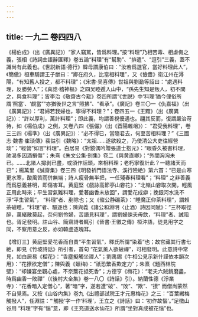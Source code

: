 ```yaml
---
---
---
```

title: 一九二 卷四四八
---




《楊伯成》（出《廣異記》）“家人竊駡，皆爲料理。”按“料理”乃相苦毒、相虐侮之義，張相《詩詞曲語辭匯釋》卷五論“料理”有“幫助”、“排遣”、“逗引”三義，蓋不識尚有此義也。《世説新語·德行》韓母謂康伯曰：“汝若爲選官，當好料理此人”，《簡傲》桓車騎謂王子猷曰：“卿在府久，比當相料理”，又《儉嗇》衛江州在潯陽，“有知舊人投之，都不料理”；《宋書·吴喜傳》世祖與劉勔等詔曰：“處遇料理，反勝勞人”；《真誥·稽神樞》之四吴睦遁入山中，“孫先生知是叛人，初不問之，與食料理”；皆李治《敬齋古今黈》卷四所謂“《世説》中‘料理’猶今俚俗所謂‘照當’、‘覷當”“亦猶後世之言“照拂”、“看承”。《廣記》卷三〇一《仇嘉福》（出《廣異記》）：“君婦若我婦也，寧得不料理？”；卷四五一《王黯》（出《廣異記》）：“許以厚利，萬計料理”；即此義，均謂善視優遇也。翩其反而，復謂嚴治苛待，如《楊伯成》之例，又卷八四《張儼》（出《酉陽雜俎》）： “君受我料理”，卷三三四《楊準》（出《廣異記》）：“必不得已，當隨君去，何至苦相料理？”《三國志·魏書·崔琰傳》裴註引《魏略》：“太祖……遂欲殺之，乃使清公大吏往經營琰”；“經營”如言“料理”。白居易《對鏡偶吟贈張道士抱元》：“眼昏久被書料理，肺渴多因酒損傷”；朱熹《朱文公集·别集》卷二《與黄直卿》：“外間洶洶未已。……北諸人撏剥已盡，或須作話頭，來相料理；老朽寧復計此？一聽諸天而已”；楊萬里《誠齋集》卷三四《明發祈門悟法寺、溪行險絶》第六首：“已是山寒更水寒，酸風苦雨併無端；詩人瘦骨無半把，一任殘春料理看”；“料理” 之非善義而爲惡義甚明，即傷害耳。黄庭堅《戲詠高節亭山礬花》：“北嶺山礬取次開，輕風正用此時來；平生習氣難料理，愛著幽香未放回”，謂愛花成癖；挽銀河水洗不淨“平生習氣”， “料理”者、剷除也；又《催公静碾茶》：“睡魔正仰茶料理”，謂賴茶破睡，“料理”者、驅逐也；陳與義《諸公和淵明〈止酒〉詩因同賦》：“三杯取徑醉，萬緒散莫起，奈何劉伶婦，苦語見料理”，謂劉婦諫夫毋飲，“料理”者、誡阻也。胥足發明。註山谷、簡齋詩者輒引《晉書·王徽之傳》桓沖語，徒見用字之同，不察用意之反，亦如韓盧逐塊耳。

【增訂三】黄庭堅愛花香而自責“平生習氣”，釋氏所謂“染着”也；故宫藏其行書七絶，即見《竹坡詩話》所引者，首句 “花氣薰人欲破禪”，可相發明。此意詩中常見，如白居易《榴花》：“香塵擬觸坐禪人”；劉禹錫《牛相公見示新什謹依本韻次用》：“花撩欲定僧”；陳與義《蠟梅》：“祇恐繁香欺定力”；朱熹《題西林院壁》：“却嫌宴坐觀心處，不奈簷花抵死香”；方德亨《梅花》：“老夫六賊銷磨盡，時爲幽香一敗禪”（《後村大全集》卷一八〇《詩話》引）。納蘭性德《淨業寺》：“花香暗入定僧心”，著“暗”字，遂若遭“破”、“敗”、“欺”、“撩” 而僧尚蒙然不自覺焉。又按《山谷内集》卷九《出禮部試院王才元惠梅花》之三：“百葉緗梅觸撥人”，任淵註：“‘觸撥’字一作‘料理’，王立之《詩話》曰：‘初作故惱’。”足徵山谷用 “料理”字有“惱”意，即《王充道送水仙花》所謂“坐對真成被花惱”也。